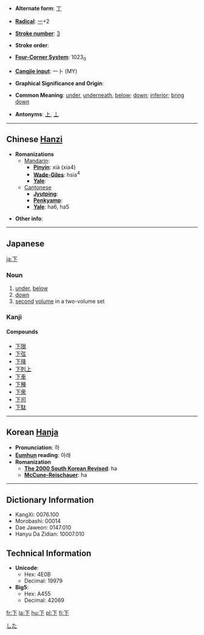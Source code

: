 * '''Alternate form''': [[丅]]

* '''[[Wiktionary:Chinese radical index| Radical]]''': [[Wiktionary:Chinese radical index 一|一]]+2

* '''[[Wiktionary:Chinese total strokes index|Stroke number]]''': [[Wiktionary:Chinese total strokes index 3|3]]

* '''Stroke order''': 

* '''[[Wiktionary:Chinese four corner index|Four-Corner System]]''': 1023<sub>0</sub>

* '''[[Wiktionary:Chinese Cangjie index|Cangjie input]]''': 一卜 (MY)

* '''Graphical Significance and Origin''': 

* '''Common Meaning''': [[under]], [[underneath]], [[below]]; [[down]]; [[inferior]]; [[bring down]]

* '''Antonyms''': [[上]], [[丄]]

----

== Chinese [[Hanzi]] ==

* '''Romanizations'''
** [[Mandarin]]:
*** '''[[Pinyin]]''': xià (xia4)
*** '''[[Wade-Giles]]''': hsia<sup>4</sup>
*** '''[[Yale]]''': 
**[[Cantonese]]
***'''[[Jyutping]]''':
***'''[[Penkyamp]]''': 
***'''[[Yale]]''': ha6, ha5

* '''Other info''': 

----

== Japanese ==
[[Category:Japanese language|した]]
[[ja:下]]

===Noun===
{{janoun|[[した]]|shita}}
# [[under]], [[below]]
# [[down]]
# [[second]] [[volume]] in a two-volume set

===Kanji===
{{kanji|カ (ka), [[げ]] (ge)|[[した]] (shita), 
*:[[しも]] (shimo), 
*:[[もと]] (moto), 
*:[[さがる]] ([[下がる]], sagaru), 
*:[[さげる]] ([[下げる]], sageru), 
*:[[くだる]] ([[下る]], kudaru]), 
*:[[くだす]] ([[下す]], kudasu), 
*:[[くださる]] ([[下さる]], kudasaru), 
*:[[おりる]] ([[下りる]], oriru), 
*:[[おろす]] ([[下ろす]], orosu)}}

====Compounds====
*[[下限]]
*[[下弦]]
*[[下降]]
*[[下剋上]]
*[[下車]]
*[[下種]]
*[[下衆]]
*[[下司]]
*[[下駄]]

----

== Korean [[Hanja]] ==

* '''Pronunciation''': 하
* '''[[Eumhun]] reading''': 아래
* '''Romanization'''
** '''[[The 2000 South Korean Revised Romanization|The 2000 South Korean Revised]]''': ha
** '''[[McCune-Reischauer]]''': ha

----

== Dictionary Information ==

* KangXi: 0076.100
* Morobashi: 00014
* Dae Jaweon: 0147.010
* Hanyu Da Zidian: 10007.010

== Technical Information ==

* '''Unicode''':
** Hex: 4E0B
** Decimal: 19979
* '''Big5''':
** Hex: A455
** Decimal: 42069

[[fr:下]]
[[la:下]]
[[hu:下]]
[[pl:下]]
[[fi:下]]
